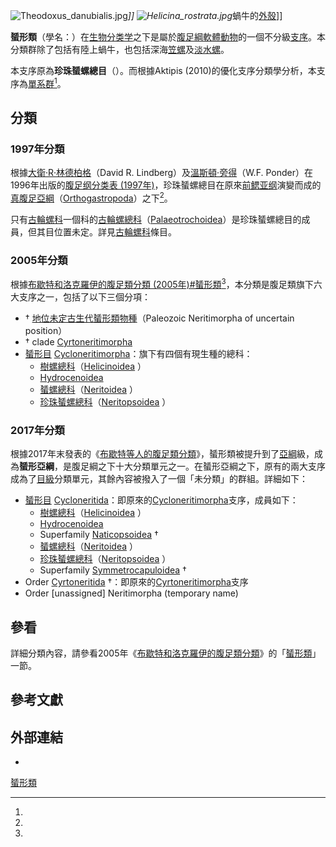 {{Automatic taxobox
 | fossil_range = {{Fossil range | [[早奥陶世|早奥陶世]] | 現在 | refs = <ref>{{Cite journal |authors=Be'Norr, K., and J. FnÍon. |title=Notes on the evolution and higher classification of the subclass Neritimorpha (Gastropoda) with the description of some new taxa |journal=''[[Geologica_et_Palaeontologica|Geologica et Palaeontologica]]'' |url=http://www.paleoliste.de/bandel/bandel_1999d.pdf |volume=33 |year=1999 |pages=219–235 |language=en |access-date=2019-05-17 |archive-date=2017-12-13 |archive-url=https://web.archive.org/web/20171213201725/http://www.paleoliste.de/bandel/bandel_1999d.pdf |dead-url=no }}</ref>}}
 | image = neritimorpha composite 02.jpg
 | image_caption = 多個蜑形類物種的例子
 | taxon = Neritimorpha
 | subdivision_ranks = [[支序|支序]]
 | subdivision = [[#分類|見內文]]
 | synonyms =
* Neritopsina {{small|Cox & Knight, 1960}}
}}
[[File:Theodoxus_danubialis.jpg|thumb]]'']]
[[File:Helicina_rostrata.jpg|thumb]]''蝸牛的[[螺殼|外殼]]]]

'''蜑形類'''（學名：{{lang|la|Neritimorpha}}）在[[生物分类学|生物分类学]]之下是屬於[[腹足綱|腹足綱]][[軟體動物|軟體動物]]的一個不分級[[支序|支序]]。本分類群除了包括有陸上蝸牛，也包括深海[[笠螺|笠螺]]及[[淡水螺|淡水螺]]。

本支序原為'''珍珠蜑螺總目'''（{{lang|la|Neritopsina}}）。而根據Aktipis (2010)的優化支序分類學分析，本支序為[[單系群|單系群]]<ref name="Aktipis 2010"/>。

==分類==
===1997年分類===
根據[[大衛·R·林德柏格|大衛·R·林德柏格]]（David R. Lindberg）及[[溫斯頓·旁得|溫斯頓·旁得]]（W.F. Ponder）在1996年出版的[[腹足纲分类表_(1997年)|腹足纲分类表 (1997年)]]，珍珠蜑螺總目在原來[[前鳃亚纲|前鳃亚纲]]演變而成的[[真腹足亞綱|真腹足亞綱]]（[[Orthogastropoda|Orthogastropoda]]）之下<ref name="ITIS_78780"/>。

只有[[古輪螺科|古輪螺科]]一個科的[[古輪螺總科|古輪螺總科]]（[[Palaeotrochoidea|Palaeotrochoidea]]）是珍珠蜑螺總目的成員，但其目位置未定。詳見[[古輪螺科|古輪螺科]]條目。

===2005年分類===
根據[[布歇特和洛克羅伊的腹足類分類_(2005年)#蜑形類|布歇特和洛克羅伊的腹足類分類 (2005年)#蜑形類]]<ref name="Bouchet 2005"/>，本分類是腹足類旗下六大支序之一，包括了以下三個分項：
* † [[布歇特和洛克羅伊的腹足類分類_(2005年)#地位未定古生代蜑形類物種|地位未定古生代蜑形類物種]]（Paleozoic Neritimorpha of uncertain position）
* † clade [[Cyrtoneritimorpha|Cyrtoneritimorpha]]
* [[蜑形目|蜑形目]] [[Cycloneritimorpha|Cycloneritimorpha]]：旗下有四個有現生種的總科：
** [[樹螺總科|樹螺總科]]（[[Helicinoidea|Helicinoidea]] {{small|Férussac, 1822}}）
** [[Hydrocenoidea|Hydrocenoidea]] {{small|Troschel, 1857}}
** [[蜑螺總科|蜑螺總科]]（[[Neritoidea|Neritoidea]] {{small|Rafinesque, 1815}}）
** [[珍珠蜑螺總科|珍珠蜑螺總科]]（[[Neritopsoidea|Neritopsoidea]] {{small|Gray, 1847}}）

===2017年分類===
{{main|布歇特等人的腹足類分類 (2017年)#蜑形亞綱}}
根據2017年末發表的《[[布歇特等人的腹足類分類_(2017年)|布歇特等人的腹足類分類]]》，蜑形類被提升到了[[亞綱|亞綱]]級，成為'''蜑形亞綱'''，是腹足綱之下十大分類單元之一{{r|Bouchet 2017}}。在蜑形亞綱之下，原有的兩大支序成為了[[目_(生物)|目級]]分類單元，其餘內容被撥入了一個「未分類」的群組{{r|Bouchet 2017|WoRMS_156484 }}。詳細如下：
* [[蜑形目|蜑形目]] [[Cycloneritida|Cycloneritida]]：即原來的[[Cycloneritimorpha|Cycloneritimorpha]]支序，成員如下{{r|WoRMS_1054475}}：
** [[樹螺總科|樹螺總科]]（[[Helicinoidea|Helicinoidea]] {{small|Férussac, 1822}}）
** [[Hydrocenoidea|Hydrocenoidea]] {{small|Troschel, 1857}}
** Superfamily [[Naticopsoidea|Naticopsoidea]] {{small|Waagen, 1880}} †
** [[蜑螺總科|蜑螺總科]]（[[Neritoidea|Neritoidea]] {{small|Rafinesque, 1815}}）
** [[珍珠蜑螺總科|珍珠蜑螺總科]]（[[Neritopsoidea|Neritopsoidea]] {{small|Gray, 1847}}）
** Superfamily [[Symmetrocapuloidea|Symmetrocapuloidea]] {{small|Wenz, 1938}} †
* Order [[Cyrtoneritida|Cyrtoneritida]] †：即原來的[[Cyrtoneritimorpha|Cyrtoneritimorpha]]支序
* Order [unassigned] Neritimorpha (temporary name)

==參看==
詳細分類內容，請參看2005年《[[布歇特和洛克羅伊的腹足類分類_(2005年)|布歇特和洛克羅伊的腹足類分類]]》的「[[布歇特和洛克羅伊的腹足類分類_(2005年)#蜑形類|蜑形類]]」一節。

==參考文獻==
{{reflist |refs=
<ref name="Aktipis 2010">{{cite journal
 |last1=Aktipis|first1=Stephanie W.
 |last2=Giribet|first2=Gonzalo
 |date=2010
 |title=A phylogeny of Vetigastropoda and other "archaeogastropods": re-organizing old gastropod clades
 |journal=''[[無脊椎生物學_(期刊)|Invertebrate Biology]]''
 |volume=129 |issue=3 |pages=220–240
 |doi=10.1111/j.1744-7410.2010.00198.x}}</ref>
<ref name="Bouchet 2005">{{Bouchet 2005}}</ref>
<ref name="Bouchet 2017">{{Bouchet 2017}}</ref>
<ref name="ITIS_78780">{{ITIS|ID=78780 |taxon=Prosobranchia}}</ref>
<ref name="WoRMS_156484">{{WoRMS |id=156484
 |title=Neritimorpha |db=MolluscaBase
 |last1=Gofas |first1=Serge
 |last2=Cuvelier |first2=Daphne
 |date=2009-02-02 |access-date=2019-05-17 }}</ref>
<ref name="WoRMS_1054475">{{WoRMS |id=1054475
 |title=Cycloneritida |db=MolluscaBase
 |last=Bouchet |first=Philippe |authorlink=菲利普·布歇特
 |date=2018-01-13 |access-date=2019-05-17 }}</ref>
}}

==外部連結==
*
{{軟體動物}}
{{Taxonbar|from=Q18713253}}
[[Category:蜑形類|]]